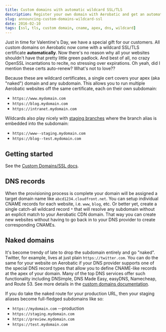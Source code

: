```yaml
---
title: Custom domains with automatic wildcard SSL/TLS
description: Register your own domain with Aerobatic and get an automatic self-renewing wildcard certificate at no extra charge.
slug: announcing-custom-domains-wildcard-ssl
date: 2016-02-10
tags: [ssl, tls, custom domain, cname, apex, dns, wildcard]
---
```



Just in time for Valentine's Day, we have a special gift for our customers. All custom domains on Aerobatic now come with a wildcard SSL/TLS certificate **automatically**. Now there's no reason why all your websites shouldn't have that pretty little green padlock. And best of all, no crazy OpenSSL incantations to recite, no stressing over expirations. Oh yeah, did I mention these certs auto-renew? What's not to love??

<MdxImage
  src="//www.aerobatic.com/media/blog/--1/padlock-yourdomain-com.png"
  alt="SSL on your domain"
  width="600px"
  align="center"
/>

Because these are wildcard certificates, a single cert covers your apex (aka "naked") domain and any subdomain. This allows you to run multiple Aerobatic websites off the same certificate, each on their own subdomain:

- `https://www.mydomain.com`
- `https://blog.mydomain.com`
- `https://intranet.mydomain.com`

Wildcards also play nicely with [staging branches](/docs/deployment-management) where the branch alias is embedded into the subdomain:

- `https://www--staging.mydomain.com`
- `https://blog--test.mydomain.com`

## Getting started

See the [Custom Domains/SSL docs](/docs/custom-domain-ssl/).

## DNS records

When the provisioning process is complete your domain will be assigned a target domain name like `abcd1234.cloudfront.net`. You can setup individual CNAME records for each website, i.e. `www`, `blog`, etc. Or better yet, create a single catch-all wildcard record `*` that will resolve any subdomain without an explicit match to your Aerobatic CDN domain. That way you can create new websites without having to go back in to your DNS provider to create corresponding CNAMEs.

## Naked domains

It's become trendy of late to drop the subdomain entirely and go "naked". Twitter, for example, lives at just plain `https://twitter.com`. You can do the same for your website on Aerobatic if your DNS provider supports one of the special DNS record types that allow you to define CNAME-like records at the apex of your domain. Many of the top DNS services offer such functionality including DNSimple, DNS Made Easy, easyDNS, Namecheap, and Route 53. See more details in the [custom domains documentation](/docs/custom-domains-ssl/).

If you do take the naked route for your production URL, then your staging aliases become full-fledged subdomains like so:

- `https://mydomain.com` --production
- `https://staging.mydomain.com`
- `https://preview.mydomain.com`
- `https://test.mydomain.com`
